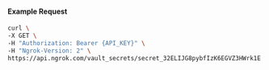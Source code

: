 
#### Example Request

```bash
curl \
-X GET \
-H "Authorization: Bearer {API_KEY}" \
-H "Ngrok-Version: 2" \
https://api.ngrok.com/vault_secrets/secret_32ELIJG8pybfIzK6EGVZ3HWrk1E
```

